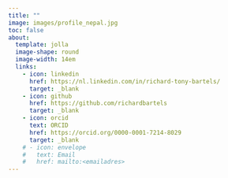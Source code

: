 ```yaml
---
title: ""
image: images/profile_nepal.jpg
toc: false
about: 
  template: jolla
  image-shape: round
  image-width: 14em
  links:
    - icon: linkedin
      href: https://nl.linkedin.com/in/richard-tony-bartels/
      target: _blank
    - icon: github
      href: https://github.com/richardbartels
      target: _blank
    - icon: orcid
      text: ORCID
      href: https://orcid.org/0000-0001-7214-8029
      target: _blank
    # - icon: envelope
    #   text: Email
    #   href: mailto:<emailadres>
---
```


<style>
  body {
  background-image: url("images/cover.jpg");
  background-size: cover;
  background-repeat: no-repeat;
}
</style>

